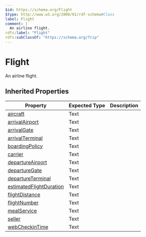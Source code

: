```yaml
---
$id: https://schema.org/Flight
$type: http://www.w3.org/2000/01/rdf-schema#Class
label: Flight
comment: |
  An airline flight.
rdfs:label: "Flight"
rdfs:subClassOf: "https://schema.org/Trip"
---
```


# Flight

An airline flight.

## Inherited Properties

| Property | Expected Type | Description |
| --- | --- | --- |
| [aircraft](https://schema.org/aircraft) | Text |  |
| [arrivalAirport](https://schema.org/arrivalAirport) | Text |  |
| [arrivalGate](https://schema.org/arrivalGate) | Text |  |
| [arrivalTerminal](https://schema.org/arrivalTerminal) | Text |  |
| [boardingPolicy](https://schema.org/boardingPolicy) | Text |  |
| [carrier](https://schema.org/carrier) | Text |  |
| [departureAirport](https://schema.org/departureAirport) | Text |  |
| [departureGate](https://schema.org/departureGate) | Text |  |
| [departureTerminal](https://schema.org/departureTerminal) | Text |  |
| [estimatedFlightDuration](https://schema.org/estimatedFlightDuration) | Text |  |
| [flightDistance](https://schema.org/flightDistance) | Text |  |
| [flightNumber](https://schema.org/flightNumber) | Text |  |
| [mealService](https://schema.org/mealService) | Text |  |
| [seller](https://schema.org/seller) | Text |  |
| [webCheckinTime](https://schema.org/webCheckinTime) | Text |  |
